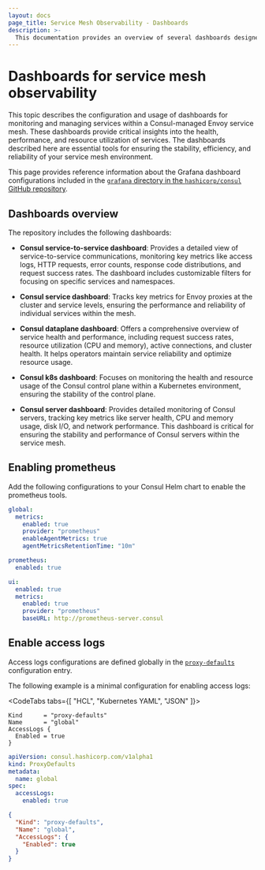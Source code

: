 ```yaml
---
layout: docs
page_title: Service Mesh Observability - Dashboards
description: >-
  This documentation provides an overview of several dashboards designed for monitoring and managing services within a Consul-managed Envoy service mesh. Learn how to enable access logs and configure key performance and operational metrics to ensure the reliability and performance of services in the service mesh.
---
```


# Dashboards for service mesh observability

This topic describes the configuration and usage of dashboards for monitoring and managing services within a Consul-managed Envoy service mesh. These dashboards provide critical insights into the health, performance, and resource utilization of services. The dashboards described here are essential tools for ensuring the stability, efficiency, and reliability of your service mesh environment. 

This page provides reference information about the Grafana dashboard configurations included in the [`grafana` directory in the `hashicorp/consul` GitHub repository](https://github.com/hashicorp/consul/tree/main/grafana).

## Dashboards overview

The repository includes the following dashboards:

  - **Consul service-to-service dashboard**: Provides a detailed view of service-to-service communications, monitoring key metrics like access logs, HTTP requests, error counts, response code distributions, and request success rates. The dashboard includes customizable filters for focusing on specific services and namespaces.

  - **Consul service dashboard**: Tracks key metrics for Envoy proxies at the cluster and service levels, ensuring the performance and reliability of individual services within the mesh.

  - **Consul dataplane dashboard**: Offers a comprehensive overview of service health and performance, including request success rates, resource utilization (CPU and memory), active connections, and cluster health. It helps operators maintain service reliability and optimize resource usage.

  - **Consul k8s dashboard**: Focuses on monitoring the health and resource usage of the Consul control plane within a Kubernetes environment, ensuring the stability of the control plane.

  - **Consul server dashboard**: Provides detailed monitoring of Consul servers, tracking key metrics like server health, CPU and memory usage, disk I/O, and network performance. This dashboard is critical for ensuring the stability and performance of Consul servers within the service mesh.

## Enabling prometheus

Add the following configurations to your Consul Helm chart to enable the prometheus tools.

<CodeBlockConfig>

```yaml
global:
  metrics:
    enabled: true
    provider: "prometheus"
    enableAgentMetrics: true
    agentMetricsRetentionTime: "10m"

prometheus:
  enabled: true

ui:
  enabled: true
  metrics:
    enabled: true
    provider: "prometheus"
    baseURL: http://prometheus-server.consul
```

</CodeBlockConfig>

## Enable access logs

Access logs configurations are defined globally in the [`proxy-defaults`](/consul/docs/connect/config-entries/proxy-defaults#accesslogs) configuration entry.

The following example is a minimal configuration for enabling access logs:

<CodeTabs tabs={[ "HCL", "Kubernetes YAML", "JSON" ]}>

```hcl
Kind      = "proxy-defaults"
Name      = "global"
AccessLogs {
  Enabled = true
}
```

```yaml
apiVersion: consul.hashicorp.com/v1alpha1
kind: ProxyDefaults
metadata:
  name: global
spec:
  accessLogs:
    enabled: true
```

```json
{
  "Kind": "proxy-defaults",
  "Name": "global",
  "AccessLogs": {
    "Enabled": true
  }
}
```

</CodeTabs>
